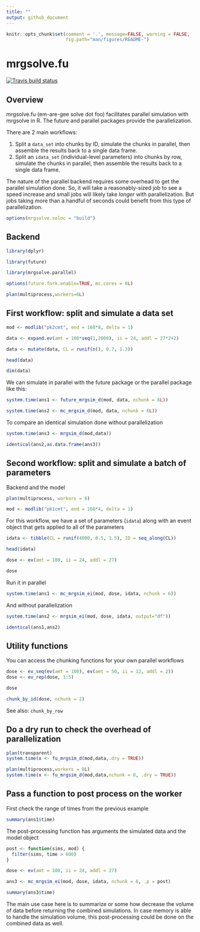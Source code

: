 ```yaml
---
title: ""
output: github_document
---
```


```r
knitr::opts_chunk$set(comment = '.', message=FALSE, warning = FALSE, 
                      fig.path="man/figures/README-")
```

# mrgsolve.fu
<!-- badges: start -->
[![Travis build status](https://travis-ci.org/mrgsolve/mrgsolve.fu.svg?branch=master)](https://travis-ci.org/mrgsolve/mrgsolve.fu)
<!-- badges: end -->

## Overview
mrgsolve.fu (em-are-gee solve dot foo) facilitates parallel simulation with 
mrgsolve in R.  The future and parallel packages provide the parallelization.  

There are 2 main workflows:

1. Split a `data_set` into chunks by ID, simulate the chunks in parallel, then 
   assemble the results back to a single data frame.
1. Split an `idata_set` (individual-level parameters) into chunks by row, 
   simulate the chunks in parallel, then assemble the results back to a single
   data frame.

The nature of the parallel backend requires some overhead to get the 
parallel simulation done.  So, it will take a reasonably-sized job to see 
a speed increase and small jobs will likely take *longer* with parallelization.
But jobs taking more than a handful of seconds could benefit from this type 
of parallelization.


```r
options(mrgsolve.soloc = "build")
```

## Backend 

```r
library(dplyr)

library(future)

library(mrgsolve.parallel)

options(future.fork.enable=TRUE, mc.cores = 6L)

plan(multiprocess,workers=6L)

```
## First workflow: split and simulate a data set

```r
mod <- modlib("pk2cmt", end = 168*8, delta = 1)

data <- expand.ev(amt = 100*seq(1,2000), ii = 24, addl = 27*2+2) 

data <- mutate(data, CL = runif(n(), 0.7, 1.3))

head(data)

dim(data)
```

We can simulate in parallel with the future package or the parallel package like this:
```r
system.time(ans1 <- future_mrgsim_d(mod, data, nchunk = 6L))

system.time(ans2 <- mc_mrgsim_d(mod, data, nchunk = 6L))
```

To compare an identical simulation done without parallelization
```r
system.time(ans3 <- mrgsim_d(mod,data))
```

```r
identical(ans2,as.data.frame(ans3))
```


## Second workflow: split and simulate a batch of parameters

Backend and the model
```r
plan(multiprocess, workers = 6)

mod <- modlib("pk1cmt", end = 168*4, delta = 1)
```

For this workflow, we have a set of parameters (`idata`) along with an 
event object that gets applied to all of the parameters
```r
idata <- tibble(CL = runif(4000, 0.5, 1.5), ID = seq_along(CL))

head(idata)
```

```r
dose <- ev(amt = 100, ii = 24, addl = 27)

dose
```

Run it in parallel
```r
system.time(ans1 <- mc_mrgsim_ei(mod, dose, idata, nchunk = 6))
```

And without parallelization

```r
system.time(ans2 <- mrgsim_ei(mod, dose, idata, output="df"))

identical(ans1,ans2)
```

## Utility functions 

You can access the chunking functions for your own parallel workflows

```r
dose <- ev_seq(ev(amt = 100), ev(amt = 50, ii = 12, addl = 2))
dose <- ev_rep(dose, 1:5)

dose

chunk_by_id(dose, nchunk = 2)
```

See also: `chunk_by_row`

## Do a dry run to check the overhead of parallelization

```r
plan(transparent)
system.time(x <- fu_mrgsim_d(mod,data,.dry = TRUE))

plan(multiprocess,workers = 8L)
system.time(x <- fu_mrgsim_d(mod,data,nchunk = 8, .dry = TRUE))

```

## Pass a function to post process on the worker

First check the range of times from the previous example

```r
summary(ans1$time)
```

The post-processing function has arguments the simulated data and the 
model object
```r
post <- function(sims, mod) {
  filter(sims, time > 600)  
}

dose <- ev(amt = 100, ii = 24, addl = 27)

ans3 <- mc_mrgsim_ei(mod, dose, idata, nchunk = 6, .p = post)
```

```r
summary(ans3$time)

```

The main use case here is to summarize or some how decrease the volume of data
before returning the combined simulations.  In case memory is able to handle
the simulation volume, this post-processing could be done on the combined
data as well.

